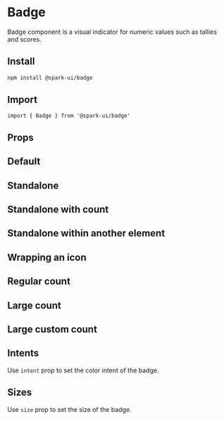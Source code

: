 
<Meta of={stories} />

# Badge

Badge component is a visual indicator for numeric values such as tallies and scores.

## Install

```sh
npm install @spark-ui/badge
```

## Import

```tsx
import { Badge } from '@spark-ui/badge'
```

## Props

<ArgTypes of={Badge} />

## Default

<Canvas of={stories.Default} />

## Standalone

<Canvas of={stories.Standalone} />

## Standalone with count

<Canvas of={stories.StandaloneWithCount} />

## Standalone within another element

<Canvas of={stories.StandaloneWithinAnotherElement} />

## Wrapping an icon

<Canvas of={stories.WrappingAnIcon} />

## Regular count

<Canvas of={stories.RegularCount} />

## Large count

<Canvas of={stories.LargeCount} />

## Large custom count

<Canvas of={stories.LargeCustomCount} />

## Intents

Use `intent` prop to set the color intent of the badge.

<Canvas of={stories.Intents} />

## Sizes

Use `size` prop to set the size of the badge.

<Canvas of={stories.Sizes} />
